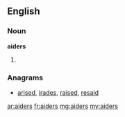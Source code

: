 ==English==
===Noun===
'''aiders'''

#{{plural of|[[aider]]}}

===Anagrams===
* [[arised#English|arised]], [[irades#English|irades]], [[raised#English|raised]], [[resaid#English|resaid]]

[[ar:aiders]]
[[fr:aiders]]
[[mg:aiders]]
[[my:aiders]]